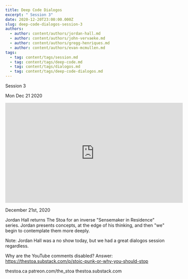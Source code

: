 ```yaml
---
title: Deep Code Dialogos
excerpt: " Session 3"
date: 2020-12-20T23:00:00.000Z
slug: deep-code-dialogos-session-3
authors:
  - author: content/authors/jordan-hall.md
  - author: content/authors/john-vervaeke.md
  - author: content/authors/gregg-henriques.md
  - author: content/authors/evan-mcmullen.md
tags:
  - tag: content/tags/session.md
  - tag: content/tags/deep-code.md
  - tag: content/tags/dialogos.md
  - tag: content/tags/deep-code-dialogos.md
---
```




 Session 3

Mon Dec 21 2020

<iframe width="560" height="315" src="https://www.youtube.com/embed/9s6Mbt_04H0" title="Deep Code Dialogos: Session 3 w/ Jordan Hall, John Vervaeke, Gregg Henriques, and Evan McMullen" frameborder="0" allow="accelerometer; autoplay; clipboard-write; encrypted-media; gyroscope; picture-in-picture" allowfullscreen ></iframe>

December 21st, 2020

Jordan Hall returns The Stoa for an inverse "Sensemaker in Residence" series. Jordan presents concepts, at the edge of his thinking, and then "we" begin to contemplate them more deeply.

Note: Jordan Hall was a no show today, but we had a great dialogos session regardless. 

Why are the YouTube comments disabled? Answer: https://thestoa.substack.com/p/stoic-punk-or-why-you-should-stop

thestoa.ca
patreon.com/the_stoa
thestoa.substack.com


